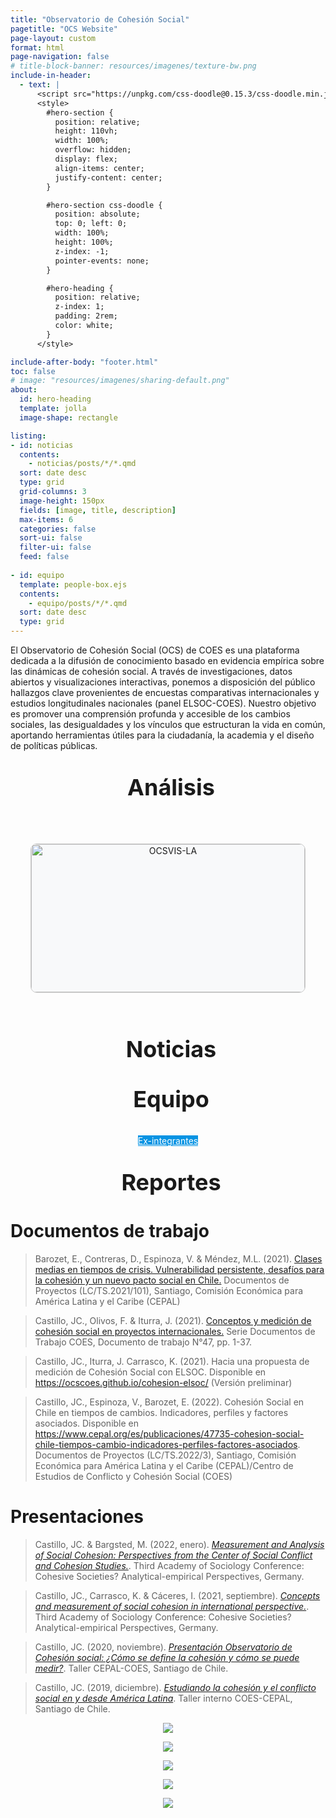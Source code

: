 ```yaml
---
title: "Observatorio de Cohesión Social"
pagetitle: "OCS Website"
page-layout: custom
format: html
page-navigation: false
# title-block-banner: resources/imagenes/texture-bw.png
include-in-header:
  - text: |
      <script src="https://unpkg.com/css-doodle@0.15.3/css-doodle.min.js"></script>
      <style>
        #hero-section {
          position: relative;
          height: 110vh;
          width: 100%;
          overflow: hidden;
          display: flex;
          align-items: center;
          justify-content: center;
        }

        #hero-section css-doodle {
          position: absolute;
          top: 0; left: 0;
          width: 100%;
          height: 100%;
          z-index: -1;
          pointer-events: none;
        }

        #hero-heading {
          position: relative;
          z-index: 1;
          padding: 2rem;
          color: white;
        }
      </style>

include-after-body: "footer.html"
toc: false
# image: "resources/imagenes/sharing-default.png"
about:
  id: hero-heading
  template: jolla
  image-shape: rectangle

listing:
- id: noticias
  contents: 
    - noticias/posts/*/*.qmd
  sort: date desc
  type: grid
  grid-columns: 3
  image-height: 150px
  fields: [image, title, description]
  max-items: 6
  categories: false
  sort-ui: false
  filter-ui: false
  feed: false  
  
- id: equipo
  template: people-box.ejs
  contents: 
    - equipo/posts/*/*.qmd
  sort: date desc
  type: grid
---
```


<div id="hero-section">

```{=HTML}
<css-doodle>
  <style>
    :doodle {
      @grid: 25x1 / 20vmin;
    }
    :container {
      perspective: 30vmin;
    }

    @place-cell: center;
    @size: 100%;

    border: @r(8px) solid @pd(
      #753F8C, #4E8AD9, #81BF24, #F2B705
    );
    @random(.1) {
      border-width: @p(12px, 16px);
      border-style: double;
    }

    border-radius: 50%;
    transform-style: preserve-3d;
    will-change: transform, opacity;
    animation: scale-up 7s linear infinite;
    animation-delay: calc(-7s / @size() * @i());

    @keyframes scale-up {
      0%, 100% {
        transform: translate3d(0, 0, 0) rotate(0);
        opacity: 0;
      }
      10% {
        opacity: 1;
      }
      95% {
        transform:
          translate3d(0, 0, 45vmin)
          rotateX(calc(@p(-1, 1) * @r(30deg, 180deg)))
          rotateY(calc(@p(-1, 1) * @r(30deg, 180deg)))
          rotateZ(calc(@p(-1, 1) * @r(30deg, 180deg)))
      }
    }
  </style>
</css-doodle>
```

:::{#hero-heading}

El Observatorio de Cohesión Social (OCS) de COES es una plataforma dedicada a la difusión de conocimiento basado en evidencia empírica sobre las dinámicas de cohesión social. A través de investigaciones, datos abiertos y visualizaciones interactivas, ponemos a disposición del público hallazgos clave provenientes de encuestas comparativas internacionales y estudios longitudinales nacionales (panel ELSOC-COES). Nuestro objetivo es promover una comprensión profunda y accesible de los cambios sociales, las desigualdades y los vínculos que estructuran la vida en común, aportando herramientas útiles para la ciudadanía, la academia y el diseño de políticas públicas.
 
:::

</div>

::: {.section-text .light-bg}
::: {.section-container}
::: {.section-block}
::: {style="text-align: center;"}

:::{#analisish1}
:::

<p align="center" style="font-size:36px; font-weight:bold;">
<i class="bi bi-graph-up-arrow" style="margin-right: 10px;"></i>Análisis</p>



:::{#analisis}
:::

```{=HTML}

<link href="https://fonts.googleapis.com/css2?family=Roboto:wght@100;300;400;500&display=swap" rel="stylesheet">

<style>
  .wrap {
    display: flex;
    justify-content: center;
    padding: 2rem;
  }

  .tile {
    cursor: pointer;
    border: 1px solid #ccc;
    border-radius: 10px;
    overflow: hidden;
    background-color: #f8f9fa;
    transition: transform 0.2s;
    max-width: 600px;
    text-decoration: none;
    color: inherit;
    position: relative;
  }

  .tile:hover {
    transform: scale(1.02);
  }

  .text {
    padding: 1rem;
    position: relative;
  }

  .text h1 {
    color: #e5e7e9;
  }

  .highlight-box {
    opacity: 0;
    transition: opacity 0.4s ease-in-out;
    background-color: rgba(0, 0, 0, 0.6);
    padding: 0.75rem;
    border-radius: 6px;
    margin-top: 1rem;
    pointer-events: none; /* evita interacción cuando está oculto */
  }

  .tile:hover .highlight-box {
    opacity: 1;
    pointer-events: auto;
  }

  .highlight-box .animate-text {
    color: #e5e7e9 !important;
    margin: 0;
  }
</style>

<!-- Vista principal con una sola tarjeta centrada -->
<div class="wrap">
  <a class="tile" href="https://gabrielcortesp.shinyapps.io/visualizador-la/#" target="_blank">
    <img src='imagenes/latamdark.png' alt="OCSVIS-LA" style="width: 100%;"/>
    <div class="text">
      <h1>Visualizador de Cohesión Social en Latinoamérica</h1>
      <div class="highlight-box">
        <p class="animate-text">Indicadores de Cohesión Social basado principalmente en la encuesta LAPOP.</p>
      </div>
    </div>
  </a>
</div>

```
:::
:::
:::
:::

::: {.section-text .light-bg}
::: {.section-container}
::: {.section-block}
::: {style="text-align: center;"}

:::{#noticiash1}
:::

<p align="center" style="font-size:36px; font-weight:bold;">
<i class="bi bi-newspaper" style="margin-right: 10px;"></i>Noticias</p>



:::{#noticias}
:::

:::
:::
:::
:::

::: {.section-text .light-bg}
::: {.section-container}
::: {.section-block}
::: {style="text-align: center;"}

:::{#equipoh1}
:::

<p align="center" style="font-size:36px; font-weight:bold;">
<i class="bi bi-people-fill" style="margin-right: 10px;"></i>Equipo</p>



:::{#equipo}
:::

::: {.button}
[Ex-integrantes](alumni/index.qmd){.btn role="button" style="background-color: #0693e3; color: white; margin-top: 0em;"}
:::

:::
:::
:::
:::

::: {.section-text .light-bg}
::: {.section-container}
::: {.section-block}
::: {style="text-align: left;"}

:::{#reportesh1}
:::

<p align="center" style="font-size:36px; font-weight:bold;">
<i class="bi bi-journals" style="margin-right: 10px;"></i>Reportes</p>

# Documentos de trabajo


> Barozet, E., Contreras, D., Espinoza, V. & Méndez, M.L. (2021). [Clases medias en tiempos de crisis. Vulnerabilidad persistente, desafíos para la cohesión y un nuevo pacto social en Chile.](https://repositorio.cepal.org/bitstream/handle/11362/47184/1/S2100412_es.pdf){target="_blank"} Documentos de Proyectos (LC/TS.2021/101), Santiago, Comisión Económica para América Latina y el Caribe (CEPAL)

> Castillo, JC., Olivos, F. & Iturra, J. (2021). [Conceptos y medición de cohesión social en proyectos internacionales.](https://drive.google.com/file/d/1FvmVhdYaT_Tg4fNyUKSshv45uJdJkTWo/view){target="_blank"} Serie Documentos de Trabajo COES, Documento de trabajo N°47, pp. 1-37.

> Castillo, JC., Iturra, J. Carrasco, K. (2021). Hacia una propuesta de medición de Cohesión Social con ELSOC. Disponible en [https://ocscoes.github.io/cohesion-elsoc/](https://ocscoes.github.io/cohesion-elsoc/){target="_blank"} (Versión preliminar)

> Castillo, JC., Espinoza, V., Barozet, E. (2022). Cohesión Social en Chile en tiempos de cambios. Indicadores, perfiles y factores asociados. Disponible en [https://www.cepal.org/es/publicaciones/47735-cohesion-social-chile-tiempos-cambio-indicadores-perfiles-factores-asociados](https://www.cepal.org/es/publicaciones/47735-cohesion-social-chile-tiempos-cambio-indicadores-perfiles-factores-asociados). Documentos de Proyectos (LC/TS.2022/3), Santiago, Comisión Económica para América Latina y el Caribe (CEPAL)/Centro de Estudios de Conflicto y Cohesión Social (COES)

# Presentaciones

> Castillo, JC. & Bargsted, M. (2022, enero). [_Measurement and Analysis of Social Cohesion: Perspectives from the Center of Social Conflict and Cohesion Studies._](https://ocscoes.github.io/presentaciones/RISC-bremen-january2022.html#1){target="_blank"}. Third Academy of Sociology Conference: Cohesive Societies? Analytical-empirical Perspectives, Germany.


> Castillo, JC., Carrasco, K. & Cáceres, I. (2021, septiembre). [_Concepts and measurement of social cohesion in international perspective._](https://ocscoes.github.io/presentaciones/presentation-cohesive-societies.html#1){target="_blank"}. Third Academy of Sociology Conference: Cohesive Societies? Analytical-empirical Perspectives, Germany.


> Castillo, JC. (2020, noviembre). [_Presentación Observatorio de Cohesión social: ¿Cómo se define la cohesión y cómo se puede medir?_](https://juancarloscastillo.github.io/jc-castillo/documents/conferencias/ocs_coes2020/ocs_coes.html#1). Taller CEPAL-COES, Santiago de Chile.


> Castillo, JC. (2019, diciembre). [_Estudiando la cohesión y el conflicto social en y desde América Latina_](https://juancarloscastillo.github.io/jc-castillo/documents/CEPAL2019/pres01.html#1). Taller interno COES-CEPAL, Santiago de Chile.


:::
:::
:::
:::

::: {.section-text .logos-bg}
::: {.section-container}
::: {.section-block}
::: {style="text-align: center;"}


::: {layout-ncol=5}

[![](resources/imagenes/anid.png)](https://anid.cl)

[![](resources/imagenes/uch.png)](https://uchile.cl)

[![](resources/imagenes/puc.png)](https://www.uc.cl)

[![](resources/imagenes/udp.png)](https://www.udp.cl)

[![](resources/imagenes/uai.png)](https://www.uai.cl)

:::




:::
:::
:::
:::

<!-- ::: {.section-text .dark-bg} -->
<!-- ::: {.section-container} -->
<!-- ::: {.section-block} -->
<!-- ::: {style="text-align: left;"} -->

<!-- <p align="center" style="font-size:36px; font-weight:bold;">Acerca de Nosotros</p> -->

<!-- ::: {.grid} -->

<!-- ::: {.g-col-4 style="text-align: center;"} -->
<!-- [![](resources/imagenes/COES_Logo_sello1.png){width=50%}](https://coes.cl) -->
<!-- ::: -->

<!-- :::{.g-col-4} -->

<!-- ### Centro de Estudios de Conflicto y de Cohesión Social <br><br> -->

<!-- Diagonal Paraguay 257, <br> -->
<!-- Torre 26, Oficina 1504 <br> -->
<!-- Santiago – RM -->

<!-- Los Navegantes 1963 <br> -->
<!-- Providencia - RM -->

<!-- Contáctenos: [comunicaciones@coes.cl](mailto:comunicaciones@coes.cl) -->
<!-- ::: -->

<!-- :::{.g-col-4} -->
<!-- ### Observatorio de Cohesión Social <br><br> -->

<!-- <br> -->
<!-- Capitán Ignacio Carrera Pinto 1045, <br> -->
<!-- Facultad de Ciencias Sociales, Departamento de Sociología <br> -->
<!-- Ñuñoa – RM -->

<!-- <br> -->
<!-- ::: -->


<!-- ::: -->

<!-- ::: -->
<!-- ::: -->
<!-- ::: -->
<!-- ::: -->

